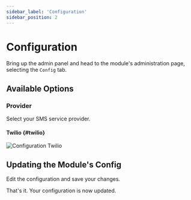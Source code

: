```yaml
---
sidebar_label: 'Configuration'
sidebar_position: 2
---
```


# Configuration

Bring up the admin panel and head to the module's administration page, 
selecting the `Config` tab.

## Available Options

### Provider

Select your SMS service provider.

#### Twilio {#twilio}

![Configuration Twilio](/img/modules/sms/admin/config_twilio.png)

<!--
**TODO**
*Elaborate on options*
-->

## Updating the Module's Config

Edit the configuration and save your changes.

That's it. Your configuration is now updated.
